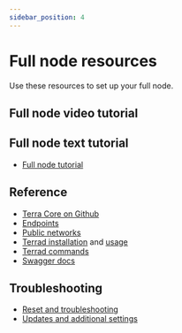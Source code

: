```yaml
---
sidebar_position: 4
---
```



# Full node resources

Use these resources to set up your full node. 

## Full node video tutorial

<ReactPlayer controls url='https://www.youtube.com/watch?v=2lKAvltKX6w' />


## Full node text tutorial

- [Full node tutorial](./run-a-full-terra-node/system-config.mdx)

## Reference

- [Terra Core on Github](https://github.com/terra-money/core)
- [Endpoints](../develop/endpoints.mdx)
- [Public networks](./run-a-full-terra-node/join-a-network.mdx#join-a-public-network)
- [Terrad installation](../develop/terrad/install-terrad.mdx) and [usage](../develop/terrad/using-terrad.mdx)
- [Terrad commands](../develop/terrad/commands/terrad.mdx)
- [Swagger docs](../develop/swagger.mdx)

## Troubleshooting

- [Reset and troubleshooting](./run-a-full-terra-node/troubleshoot.mdx)
- [Updates and additional settings](./run-a-full-terra-node/updates-and-additional.mdx)